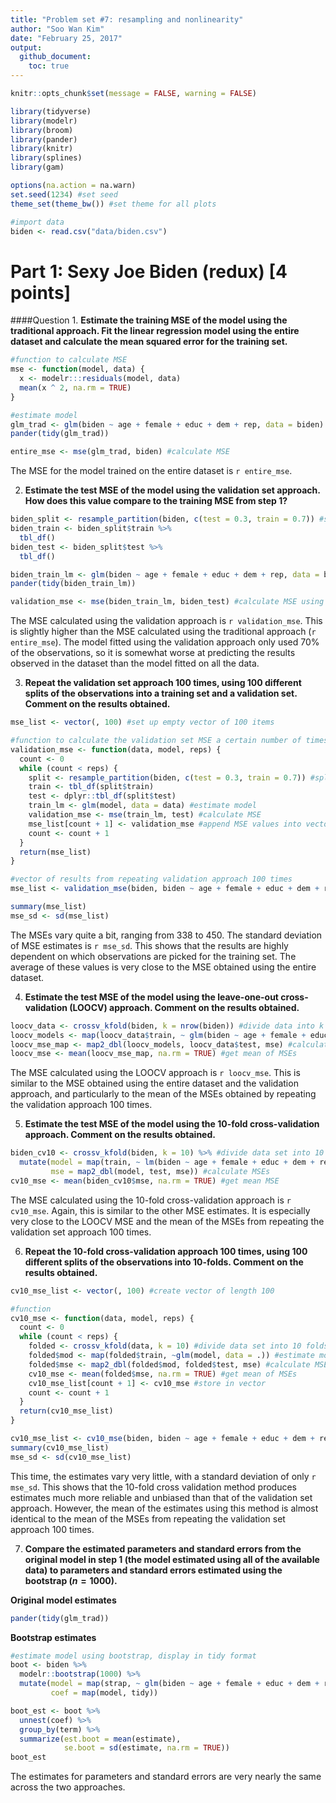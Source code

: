 ```yaml
---
title: "Problem set #7: resampling and nonlinearity"
author: "Soo Wan Kim"
date: "February 25, 2017"
output:
  github_document:
    toc: true
---
```


```r
knitr::opts_chunk$set(message = FALSE, warning = FALSE)

library(tidyverse)
library(modelr)
library(broom)
library(pander)
library(knitr)
library(splines)
library(gam)

options(na.action = na.warn)
set.seed(1234) #set seed
theme_set(theme_bw()) #set theme for all plots

#import data
biden <- read.csv("data/biden.csv")
```

# Part 1: Sexy Joe Biden (redux) [4 points]

####Question  1. 
**Estimate the training MSE of the model using the traditional approach. Fit the linear regression model using the entire dataset and calculate the mean squared error for the training set.**

```r
#function to calculate MSE
mse <- function(model, data) {
  x <- modelr:::residuals(model, data)
  mean(x ^ 2, na.rm = TRUE)
}

#estimate model
glm_trad <- glm(biden ~ age + female + educ + dem + rep, data = biden)
pander(tidy(glm_trad))

entire_mse <- mse(glm_trad, biden) #calculate MSE
```

The MSE for the model trained on the entire dataset is `r entire_mse`.

  2. **Estimate the test MSE of the model using the validation set approach. How does this value compare to the training MSE from step 1?**

```r
biden_split <- resample_partition(biden, c(test = 0.3, train = 0.7)) #split data into 70/30 training/test set
biden_train <- biden_split$train %>% 
  tbl_df()
biden_test <- biden_split$test %>% 
  tbl_df()

biden_train_lm <- glm(biden ~ age + female + educ + dem + rep, data = biden_train) #estimate model on training set
pander(tidy(biden_train_lm))

validation_mse <- mse(biden_train_lm, biden_test) #calculate MSE using test set
```

The MSE calculated using the validation approach is `r validation_mse`. This is slightly higher than the MSE calculated using the traditional approach (`r entire_mse`). The model fitted using the validation approach only used 70% of the observations, so it is somewhat worse at predicting the results observed in the dataset than the model fitted on all the data.

  3. **Repeat the validation set approach 100 times, using 100 different splits of the observations into a training set and a validation set. Comment on the results obtained.**
  
```r
mse_list <- vector(, 100) #set up empty vector of 100 items

#function to calculate the validation set MSE a certain number of times
validation_mse <- function(data, model, reps) {
  count <- 0
  while (count < reps) {
    split <- resample_partition(biden, c(test = 0.3, train = 0.7)) #split data into 70/30 training/test set
    train <- tbl_df(split$train) 
    test <- dplyr::tbl_df(split$test)
    train_lm <- glm(model, data = data) #estimate model
    validation_mse <- mse(train_lm, test) #calculate MSE
    mse_list[count + 1] <- validation_mse #append MSE values into vector
    count <- count + 1
  }
  return(mse_list)
}

#vector of results from repeating validation approach 100 times
mse_list <- validation_mse(biden, biden ~ age + female + educ + dem + rep, 100)

summary(mse_list)
mse_sd <- sd(mse_list)
```

The MSEs vary quite a bit, ranging from 338 to 450. The standard deviation of MSE estimates is `r mse_sd`. This shows that the results are highly dependent on which observations are picked for the training set. The average of these values is very close to the MSE obtained using the entire dataset.

  4. **Estimate the test MSE of the model using the leave-one-out cross-validation (LOOCV) approach. Comment on the results obtained.**

```r
loocv_data <- crossv_kfold(biden, k = nrow(biden)) #divide data into k folds where k = number of observations
loocv_models <- map(loocv_data$train, ~ glm(biden ~ age + female + educ + dem + rep, data = .)) #estimate model
loocv_mse_map <- map2_dbl(loocv_models, loocv_data$test, mse) #calculate MSEs
loocv_mse <- mean(loocv_mse_map, na.rm = TRUE) #get mean of MSEs
```

The MSE calculated using the LOOCV approach is `r loocv_mse`. This is similar to the MSE obtained using the entire dataset and the validation approach, and particularly to the mean of the MSEs obtained by repeating the validation approach 100 times. 

  5. **Estimate the test MSE of the model using the 10-fold cross-validation approach. Comment on the results obtained.**

```r
biden_cv10 <- crossv_kfold(biden, k = 10) %>% #divide data set into 10 folds
  mutate(model = map(train, ~ lm(biden ~ age + female + educ + dem + rep, data = .)), #estimate model
         mse = map2_dbl(model, test, mse)) #calculate MSEs
cv10_mse <- mean(biden_cv10$mse, na.rm = TRUE) #get mean MSE
```

The MSE calculated using the 10-fold cross-validation approach is `r cv10_mse`. Again, this is similar to the other MSE estimates. It is especially very close to the LOOCV MSE and the mean of the MSEs from repeating the validation set approach 100 times.

  6. **Repeat the 10-fold cross-validation approach 100 times, using 100 different splits of the observations into $10$-folds. Comment on the results obtained.**
  
```r
cv10_mse_list <- vector(, 100) #create vector of length 100

#function
cv10_mse <- function(data, model, reps) {
  count <- 0
  while (count < reps) {
    folded <- crossv_kfold(data, k = 10) #divide data set into 10 folds
    folded$mod <- map(folded$train, ~glm(model, data = .)) #estimate model
    folded$mse <- map2_dbl(folded$mod, folded$test, mse) #calculate MSEs
    cv10_mse <- mean(folded$mse, na.rm = TRUE) #get mean of MSEs
    cv10_mse_list[count + 1] <- cv10_mse #store in vector
    count <- count + 1
  }
  return(cv10_mse_list)
}

cv10_mse_list <- cv10_mse(biden, biden ~ age + female + educ + dem + rep, 100)
summary(cv10_mse_list)
mse_sd <- sd(cv10_mse_list)
```

This time, the estimates vary very little, with a standard deviation of only `r mse_sd`. This shows that the 10-fold cross validation method produces estimates much more reliable and unbiased than that of the validation set approach. However, the mean of the estimates using this method is almost identical to the mean of the MSEs from repeating the validation set approach 100 times. 

  7. **Compare the estimated parameters and standard errors from the original model in step 1 (the model estimated using all of the available data) to parameters and standard errors estimated using the bootstrap ($n = 1000$).**

**Original model estimates**

```r
pander(tidy(glm_trad))
```

**Bootstrap estimates**

```r
#estimate model using bootstrap, display in tidy format
boot <- biden %>%
  modelr::bootstrap(1000) %>%
  mutate(model = map(strap, ~ glm(biden ~ age + female + educ + dem + rep, data = .)), 
         coef = map(model, tidy))

boot_est <- boot %>%
  unnest(coef) %>%
  group_by(term) %>%
  summarize(est.boot = mean(estimate),
            se.boot = sd(estimate, na.rm = TRUE))
boot_est
```

The estimates for parameters and standard errors are very nearly the same across the two approaches.